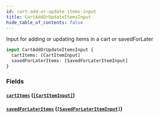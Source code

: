 ```yaml
---
id: cart-add-or-update-items-input
title: CartAddOrUpdateItemsInput
hide_table_of_contents: false
---
```



Input for adding or updating items in a cart or savedForLater

```graphql
input CartAddOrUpdateItemsInput {
  cartItems: [CartItemInput]
  savedForLaterItems: [SavedForLaterItemInput]
}
```


### Fields

#### [`cartItems`](#) ([`[CartItemInput]`](/developers/demandhq-apis/storefront-api/graphql/reference/inputs/cart-item-input))




#### [`savedForLaterItems`](#) ([`[SavedForLaterItemInput]`](/developers/demandhq-apis/storefront-api/graphql/reference/inputs/saved-for-later-item-input))






